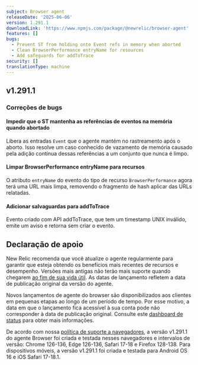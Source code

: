 ```yaml
---
subject: Browser agent
releaseDate: '2025-06-06'
version: 1.291.1
downloadLink: 'https://www.npmjs.com/package/@newrelic/browser-agent'
features: []
bugs:
  - Prevent ST from holding onto Event refs in memory when aborted
  - Clean BrowserPerformance entryName for resources
  - Add safeguards for addToTrace
security: []
translationType: machine
---
```


## v1.291.1

### Correções de bugs

#### Impedir que o ST mantenha as referências de eventos na memória quando abortado

Libera as entradas `Event` que o agente mantém no rastreamento após o aborto. Isso resolve um caso conhecido de vazamento de memória causado pela adição contínua dessas referências a um conjunto que nunca é limpo.

#### Limpar BrowserPerformance entryName para recursos

O atributo `entryName` do evento do tipo de recurso `BrowserPerformance` agora terá uma URL mais limpa, removendo o fragmento de hash aplicar das URLs relatadas.

#### Adicionar salvaguardas para addToTrace

Evento criado com API addToTrace, que tem um timestamp UNIX inválido, emite um aviso e retorna sem criar o evento.

## Declaração de apoio

New Relic recomenda que você atualize o agente regularmente para garantir que esteja obtendo os benefícios mais recentes de recursos e desempenho. Versões mais antigas não terão mais suporte quando chegarem [ao fim de sua vida útil](https://docs.newrelic.com/docs/browser/browser-monitoring/getting-started/browser-agent-eol-policy/). As datas de lançamento refletem a data de publicação original da versão do agente.

Novos lançamentos de agente do browser são disponibilizados aos clientes em pequenas etapas ao longo de um período de tempo. Por esse motivo, a data em que o lançamento fica acessível à sua conta pode não corresponder à data de publicação original. Consulte este [dashboard de status](https://newrelic.github.io/newrelic-browser-agent-release/) para obter mais informações.

De acordo com nossa [política de suporte a navegadores](https://docs.newrelic.com/docs/browser/new-relic-browser/getting-started/compatibility-requirements-browser-monitoring/#browser-types), a versão v1.291.1 do agente Browser foi criada e testada nesses navegadores e intervalos de versão: Chrome 126-136, Edge 126-136, Safari 17-18 e Firefox 128-138. Para dispositivos móveis, a versão v1.291.1 foi criada e testada para Android OS 16 e iOS Safari 17-18.1.
